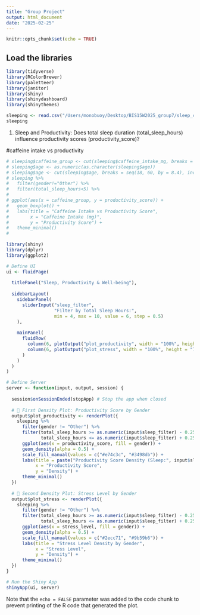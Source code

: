 ```yaml
---
title: "Group Project"
output: html_document
date: "2025-02-25"
---
```


```r
knitr::opts_chunk$set(echo = TRUE)
```

## Load the libraries
```r
library(tidyverse)
library(RColorBrewer)
library(paletteer)
library(janitor)
library(shiny)
library(shinydashboard)
library(shinythemes)
```


```r
sleeping <- read.csv("/Users/monobuoy/Desktop/BIS15W2025_group7/sleep_cycle_productivity.csv") %>% clean_names()
sleeping
```
1. Sleep and Productivity:
Does total sleep duration (total_sleep_hours) influence productivity scores (productivity_score)?



#caffeine intake vs productivity
```r
# sleeping$caffeine_group <- cut(sleeping$caffeine_intake_mg, breaks = seq(0, 300, by = 60), include.lowest = TRUE, labels = c("0-60", "60-120", "120-180", "180-240", "240-300"))
# sleeping$age <- as.numeric(as.character(sleeping$age))
# sleeping$age <- cut(sleeping$age, breaks = seq(18, 60, by = 8.4), include.lowest = TRUE, labels = c("young", "young2", "middle", "middle2", "elder"))
# sleeping %>% 
#   filter(gender!="Other") %>% 
#   filter(total_sleep_hours<5) %>% 
# 
# ggplot(aes(x = caffeine_group, y = productivity_score)) +
#   geom_boxplot() +
#   labs(title = "Caffeine Intake vs Productivity Score", 
#        x = "Caffeine Intake (mg)", 
#        y = "Productivity Score") +
#   theme_minimal()
# 

```


```r
library(shiny)
library(dplyr)
library(ggplot2)

# Define UI
ui <- fluidPage(
  
  titlePanel("Sleep, Productivity & Well-being"),
  
  sidebarLayout(
    sidebarPanel(
      sliderInput("sleep_filter", 
                  "Filter by Total Sleep Hours:", 
                  min = 4, max = 10, value = 6, step = 0.5)
    ),
    
    mainPanel(
      fluidRow(
        column(6, plotOutput("plot_productivity", width = "100%", height = "700px")),  # Left density plot
        column(6, plotOutput("plot_stress", width = "100%", height = "700px"))  # Right density plot
      )
    )
  )
)

# Define Server
server <- function(input, output, session) {
  
  session$onSessionEnded(stopApp) # Stop the app when closed
  
  # 📌 First Density Plot: Productivity Score by Gender
  output$plot_productivity <- renderPlot({
    sleeping %>% 
      filter(gender != "Other") %>% 
      filter(total_sleep_hours >= as.numeric(input$sleep_filter) - 0.25 & 
             total_sleep_hours <= as.numeric(input$sleep_filter) + 0.25) %>%  # Noise range ±0.25
      ggplot(aes(x = productivity_score, fill = gender)) +
      geom_density(alpha = 0.5) +  
      scale_fill_manual(values = c("#e74c3c", "#3498db")) +
      labs(title = paste("Productivity Score Density (Sleep:", input$sleep_filter, "±0.25 hrs)"), 
           x = "Productivity Score", 
           y = "Density") +
      theme_minimal()
  })
  
  # 📌 Second Density Plot: Stress Level by Gender
  output$plot_stress <- renderPlot({
    sleeping %>% 
      filter(gender != "Other") %>% 
      filter(total_sleep_hours >= as.numeric(input$sleep_filter) - 0.25 & 
             total_sleep_hours <= as.numeric(input$sleep_filter) + 0.25) %>%  # Noise range ±0.25 
      ggplot(aes(x = stress_level, fill = gender)) +
      geom_density(alpha = 0.5) +  
      scale_fill_manual(values = c("#2ecc71", "#9b59b6")) +
      labs(title = "Stress Level Density by Gender", 
           x = "Stress Level", 
           y = "Density") +
      theme_minimal()
  })
}

# Run the Shiny App
shinyApp(ui, server)

```

Note that the `echo = FALSE` parameter was added to the code chunk to prevent printing of the R code that generated the plot.
